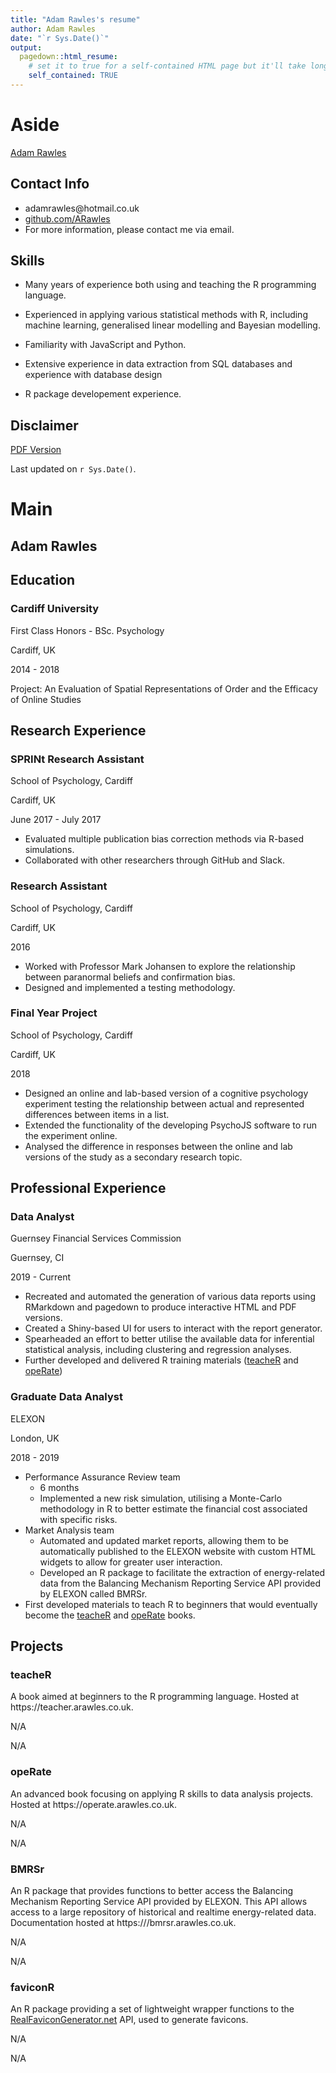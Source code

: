 ```yaml
---
title: "Adam Rawles's resume"
author: Adam Rawles
date: "`r Sys.Date()`"
output:
  pagedown::html_resume:
    # set it to true for a self-contained HTML page but it'll take longer to render
    self_contained: TRUE
---
```


Aside
================================================================================


[Adam Rawles](https://arawles.co.uk){width=80%}


Contact Info {#contact}
--------------------------------------------------------------------------------

- <i class="fa fa-envelope"></i> adamrawles@hotmail.co.uk
- <i class="fa fa-github"></i> [github.com/ARawles](https://github.com/ARawles)
- For more information, please contact me via email.


Skills {#skills}
--------------------------------------------------------------------------------

- Many years of experience both using and teaching the R programming language.   

- Experienced in applying various statistical methods with R, including machine learning, generalised linear modelling and Bayesian modelling.   

- Familiarity with JavaScript and
Python.   

- Extensive experience in data extraction from SQL databases and experience with database design   

- R package developement experience.   



Disclaimer {#disclaimer}
--------------------------------------------------------------------------------

<a href = "/cv.pdf">PDF Version</a>

Last updated on `r Sys.Date()`.


Main
================================================================================

Adam Rawles {#title}
--------------------------------------------------------------------------------

Education {data-icon=graduation-cap data-concise=true}
--------------------------------------------------------------------------------

### Cardiff University

First Class Honors - BSc. Psychology

Cardiff, UK

2014 - 2018 

Project: An Evaluation of Spatial Representations of Order and the Efficacy of Online Studies

Research Experience {data-icon=laptop}
--------------------------------------------------------------------------------

### SPRINt Research Assistant

School of Psychology, Cardiff

Cardiff, UK

June 2017 - July 2017

- Evaluated multiple publication bias correction methods via R-based simulations.
- Collaborated with other researchers through GitHub and Slack.


### Research Assistant

School of Psychology, Cardiff

Cardiff, UK

2016

- Worked with Professor Mark Johansen to explore the relationship between paranormal beliefs and confirmation bias.
- Designed and implemented a testing methodology.

### Final Year Project

School of Psychology, Cardiff

Cardiff, UK

2018

- Designed an online and lab-based version of a cognitive psychology experiment testing the relationship between actual and represented differences between items in a list.
- Extended the functionality of the developing PsychoJS software to run the experiment online.
- Analysed the difference in responses between the online and lab versions of the study as a secondary research topic.


Professional Experience {data-icon=suitcase}
--------------------------------------------------------------------------------

### Data Analyst

Guernsey Financial Services Commission

Guernsey, CI

2019 - Current

- Recreated and automated the generation of various data reports using RMarkdown and pagedown to produce interactive HTML and PDF versions.
- Created a Shiny-based UI for users to interact with the report generator.
- Spearheaded an effort to better utilise the available data for inferential statistical analysis, including clustering and regression analyses.
- Further developed and delivered R training materials ([teacheR](https://teacher.arawles.co.uk) and [opeRate](https://operate.arawles.co.uk))

### Graduate Data Analyst

ELEXON

London, UK

2018 - 2019

- Performance Assurance Review team   
    + 6 months
    + Implemented a new risk simulation, utilising a Monte-Carlo methodology in R to better estimate the financial cost associated with specific risks.
- Market Analysis team
    + Automated and updated market reports, allowing them to be automatically published to the ELEXON website with custom HTML widgets to allow for greater user interaction.
    + Developed an R package to facilitate the extraction of energy-related data from the Balancing Mechanism Reporting Service API provided by ELEXON called BMRSr.

- First developed materials to teach R to beginners that would eventually become the [teacheR](https://teacher.arawles.co.uk) and [opeRate](https://operate.arawles.co.uk) books.



Projects {data-icon=project-diagram}
--------------------------------------------------------------------------------

### teacheR

A book aimed at beginners to the R programming language. Hosted at https://teacher.arawles.co.uk.

N/A

N/A

### opeRate

An advanced book focusing on applying R skills to data analysis projects. Hosted at https://operate.arawles.co.uk.

N/A

N/A

### BMRSr

An R package that provides functions to better access the Balancing Mechanism Reporting Service API provided by ELEXON. This API allows access to a large repository of historical and realtime energy-related data. Documentation hosted at https:///bmrsr.arawles.co.uk.

N/A

N/A

### faviconR

An R package providing a set of lightweight wrapper functions to the [RealFaviconGenerator.net](https://realfavicongenerator.net) API, used to generate favicons.

N/A

N/A


